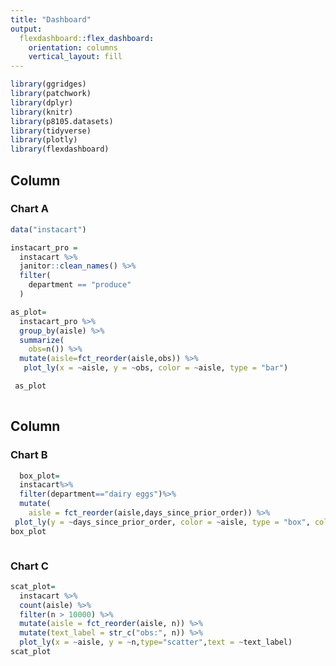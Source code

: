 ```yaml
---
title: "Dashboard"
output: 
  flexdashboard::flex_dashboard:
    orientation: columns
    vertical_layout: fill
---
```




```r
library(ggridges) 
library(patchwork) 
library(dplyr)
library(knitr)
library(p8105.datasets)
library(tidyverse)
library(plotly)
library(flexdashboard)
```

Column {data-width=650}
-----------------------------------------------------------------------

### Chart A
```r
data("instacart")

instacart_pro =
  instacart %>%
  janitor::clean_names() %>%
  filter(
    department == "produce"
  )

as_plot=
  instacart_pro %>%
  group_by(aisle) %>%
  summarize(
    obs=n()) %>%
  mutate(aisle=fct_reorder(aisle,obs)) %>%
   plot_ly(x = ~aisle, y = ~obs, color = ~aisle, type = "bar")

 as_plot
  
```

Column {data-width=350}
-----------------------------------------------------------------------
### Chart B
```r
  box_plot=
  instacart%>%
  filter(department=="dairy eggs")%>%
  mutate(
    aisle = fct_reorder(aisle,days_since_prior_order)) %>% 
 plot_ly(y = ~days_since_prior_order, color = ~aisle, type = "box", colors = "viridis")
box_plot



```

### Chart C
```r
scat_plot=
  instacart %>%
  count(aisle) %>% 
  filter(n > 10000) %>% 
  mutate(aisle = fct_reorder(aisle, n)) %>% 
  mutate(text_label = str_c("obs:", n)) %>%
  plot_ly(x = ~aisle, y = ~n,type="scatter",text = ~text_label)
scat_plot
   
  
```
                